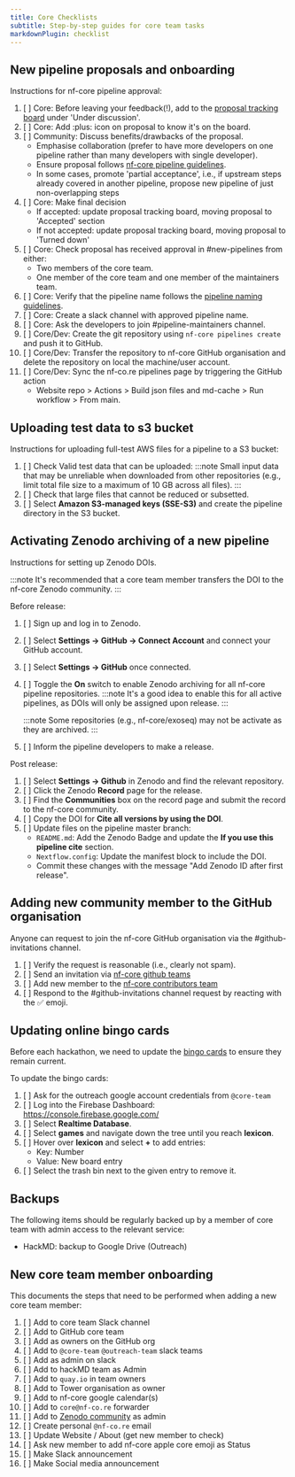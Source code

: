 ```yaml
---
title: Core Checklists
subtitle: Step-by-step guides for core team tasks
markdownPlugin: checklist
---
```


## New pipeline proposals and onboarding

Instructions for nf-core pipeline approval:

1. [ ] Core: Before leaving your feedback(!), add to the [proposal tracking board](https://github.com/orgs/nf-core/projects/35/views/1) under 'Under discussion'.
2. [ ] Core: Add :plus: icon on proposal to know it's on the board.
3. [ ] Community: Discuss benefits/drawbacks of the proposal.
    - Emphasise collaboration (prefer to have more developers on one pipeline rather than many developers with single developer).
    - Ensure proposal follows [nf-core pipeline guidelines](https://nf-co.re/docs/guidelines/pipelines/overview).
    - In some cases, promote 'partial acceptance', i.e., if upstream steps already covered in another pipeline, propose new pipeline of just non-overlapping steps 
4. [ ] Core: Make final decision
    - If accepted: update proposal tracking board, moving proposal to 'Accepted' section
    - If not accepted: update proposal tracking board, moving proposal to 'Turned down' 
5. [ ] Core: Check proposal has received approval in #new-pipelines from either:
    - Two members of the core team.
    - One member of the core team and one member of the maintainers team.
6. [ ] Core: Verify that the pipeline name follows the [pipeline naming guidelines](/docs/guidelines/pipelines/workflow_name).
7. [ ] Core: Create a slack channel with approved pipeline name.
8. [ ] Core: Ask the developers to join #pipeline-maintainers channel.
9. [ ] Core/Dev: Create the git repository using `nf-core pipelines create` and push it to GitHub.
10. [ ] Core/Dev: Transfer the repository to nf-core GitHub organisation and delete the repository on local the machine/user account.
11. [ ] Core/Dev: Sync the nf-co.re pipelines page by triggering the GitHub action
    - Website repo > Actions > Build json files and md-cache > Run workflow > From main.

## Uploading test data to s3 bucket

Instructions for uploading full-test AWS files for a pipeline to a S3 bucket:

1.  [ ] Check Valid test data that can be uploaded:
        :::note
        Small input data that may be unreliable when downloaded from other repositories (e.g., limit total file size to a maximum of 10 GB across all files).
        :::
2.  [ ] Check that large files that cannot be reduced or subsetted.
3.  [ ] Select **Amazon S3-managed keys (SSE-S3)** and create the pipeline directory in the S3 bucket.

## Activating Zenodo archiving of a new pipeline

Instructions for setting up Zenodo DOIs.

:::note
It's recommended that a core team member transfers the DOI to the nf-core Zenodo community.
:::

Before release:

1. [ ] Sign up and log in to Zenodo.
2. [ ] Select **Settings -> GitHub -> Connect Account** and connect your GitHub account.
3. [ ] Select **Settings -> GitHub** once connected.
4. [ ] Toggle the **On** switch to enable Zenodo archiving for all nf-core pipeline repositories.
       :::note
       It's a good idea to enable this for all active pipelines, as DOIs will only be assigned upon release.
       :::

    :::note
    Some repositories (e.g., nf-core/exoseq) may not be activate as they are archived.
    :::

5. [ ] Inform the pipeline developers to make a release.

Post release:

1. [ ] Select **Settings -> Github** in Zenodo and find the relevant repository.
2. [ ] Click the Zenodo **Record** page for the release.
3. [ ] Find the **Communities** box on the record page and submit the record to the nf-core community.
4. [ ] Copy the DOI for **Cite all versions by using the DOI**.
5. [ ] Update files on the pipeline master branch:
    - `README.md`: Add the Zenodo Badge and update the **If you use this pipeline cite** section.
    - `Nextflow.config`: Update the manifest block to include the DOI.
    - Commit these changes with the message "Add Zenodo ID after first release".

## Adding new community member to the GitHub organisation

Anyone can request to join the nf-core GitHub organisation via the #github-invitations channel.

1.  [ ] Verify the request is reasonable (i.e., clearly not spam).
2.  [ ] Send an invitation via [nf-core github teams](https://github.com/orgs/nf-core/teams)
3.  [ ] Add new member to the [nf-core contributors team](https://github.com/orgs/nf-core/teams/contributors)
4.  [ ] Respond to the #github-invitations channel request by reacting with the ✅ emoji.

## Updating online bingo cards

Before each hackathon, we need to update the [bingo cards](https://nfcore-bingo.web.app/) to ensure they remain current.

To update the bingo cards:

1. [ ] Ask for the outreach google account credentials from `@core-team`
2. [ ] Log into the Firebase Dashboard: https://console.firebase.google.com/
3. [ ] Select **Realtime Database**.
4. [ ] Select **games** and navigate down the tree until you reach **lexicon**.
5. [ ] Hover over **lexicon** and select **+** to add entries:
    - Key: Number
    - Value: New board entry
6. [ ] Select the trash bin next to the given entry to remove it.

## Backups

The following items should be regularly backed up by a member of core team with admin access to the relevant service:

-   HackMD: backup to Google Drive (Outreach)

## New core team member onboarding

This documents the steps that need to be performed when adding a new core team member:

1. [ ] Add to core team Slack channel
2. [ ] Add to GitHub core team
3. [ ] Add as owners on the GitHub org
4. [ ] Add to `@core-team` `@outreach-team` slack teams
5. [ ] Add as admin on slack
6. [ ] Add to hackMD team as Admin
7. [ ] Add to `quay.io` in team owners
8. [ ] Add to Tower organisation as owner
9. [ ] Add to nf-core google calendar(s)
10. [ ] Add to `core@nf-co.re` forwarder
11. [ ] Add to [Zenodo community](https://zenodo.org/communities/nf-core/records?q=&l=list&p=1&s=10) as admin
12. [ ] Create personal `@nf-co.re` email
13. [ ] Update Website / About (get new member to check)
14. [ ] Ask new member to add nf-core apple core emoji as Status
15. [ ] Make Slack announcement
16. [ ] Make Social media announcement
